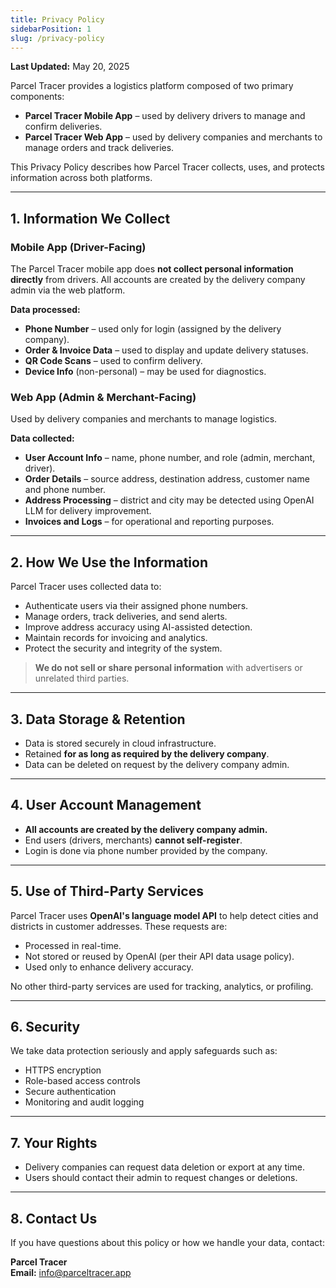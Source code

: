 ```yaml
---
title: Privacy Policy
sidebarPosition: 1
slug: /privacy-policy
---
```


**Last Updated:** May 20, 2025

Parcel Tracer provides a logistics platform composed of two primary components:

- **Parcel Tracer Mobile App** – used by delivery drivers to manage and confirm deliveries.
- **Parcel Tracer Web App** – used by delivery companies and merchants to manage orders and track deliveries.

This Privacy Policy describes how Parcel Tracer collects, uses, and protects information across both platforms.

---

## 1. Information We Collect

### Mobile App (Driver-Facing)

The Parcel Tracer mobile app does **not collect personal information directly** from drivers. All accounts are created by the delivery company admin via the web platform.

**Data processed:**

- **Phone Number** – used only for login (assigned by the delivery company).
- **Order & Invoice Data** – used to display and update delivery statuses.
- **QR Code Scans** – used to confirm delivery.
- **Device Info** (non-personal) – may be used for diagnostics.

### Web App (Admin & Merchant-Facing)

Used by delivery companies and merchants to manage logistics.

**Data collected:**

- **User Account Info** – name, phone number, and role (admin, merchant, driver).
- **Order Details** – source address, destination address, customer name and phone number.
- **Address Processing** – district and city may be detected using OpenAI LLM for delivery improvement.
- **Invoices and Logs** – for operational and reporting purposes.

---

## 2. How We Use the Information

Parcel Tracer uses collected data to:

- Authenticate users via their assigned phone numbers.
- Manage orders, track deliveries, and send alerts.
- Improve address accuracy using AI-assisted detection.
- Maintain records for invoicing and analytics.
- Protect the security and integrity of the system.

> **We do not sell or share personal information** with advertisers or unrelated third parties.

---

## 3. Data Storage & Retention

- Data is stored securely in cloud infrastructure.
- Retained **for as long as required by the delivery company**.
- Data can be deleted on request by the delivery company admin.

---

## 4. User Account Management

- **All accounts are created by the delivery company admin.**
- End users (drivers, merchants) **cannot self-register**.
- Login is done via phone number provided by the company.

---

## 5. Use of Third-Party Services

Parcel Tracer uses **OpenAI's language model API** to help detect cities and districts in customer addresses. These requests are:

- Processed in real-time.
- Not stored or reused by OpenAI (per their API data usage policy).
- Used only to enhance delivery accuracy.

No other third-party services are used for tracking, analytics, or profiling.

---

## 6. Security

We take data protection seriously and apply safeguards such as:

- HTTPS encryption  
- Role-based access controls  
- Secure authentication  
- Monitoring and audit logging

---

## 7. Your Rights

- Delivery companies can request data deletion or export at any time.
- Users should contact their admin to request changes or deletions.

---

## 8. Contact Us

If you have questions about this policy or how we handle your data, contact:

**Parcel Tracer**  
**Email:** [info@parceltracer.app](mailto:info@parceltracer.app) 